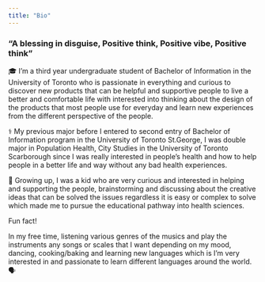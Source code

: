 ```yaml
---
title: "Bio"
---
```


<h3>"A blessing in disguise, Positive think, Positive vibe,  Positive think"</h3>



🎓 I'm a third year undergraduate student of Bachelor of Information in the University of Toronto who is passionate in everything and curious to discover new products that can be helpful and supportive people to live a better and comfortable life with interested into thinking about the design of the products that most people use for everyday and learn new experiences from the different perspective of the people.

⚕️ My previous major before I entered to second entry of Bachelor of Information program in the University of Toronto St.George, I was double major in Population Health, City Studies in the University of Toronto Scarborough since I was really interested in people's health and how to help people in a better life and way without any bad health experiences. 

📌 Growing up, I was a kid who are very curious and interested in helping and supporting the people, brainstorming and discussing about the creative ideas that can be solved the issues regardless it is easy or complex to solve which made me to pursue the educational pathway into health sciences.

Fun fact!

In my free time, listening various genres of the musics and play the instruments any songs or scales that I want depending on my mood, dancing, cooking/baking and learning new languages which is I'm very interested in and passionate to learn different languages around the world. 🗣️ 